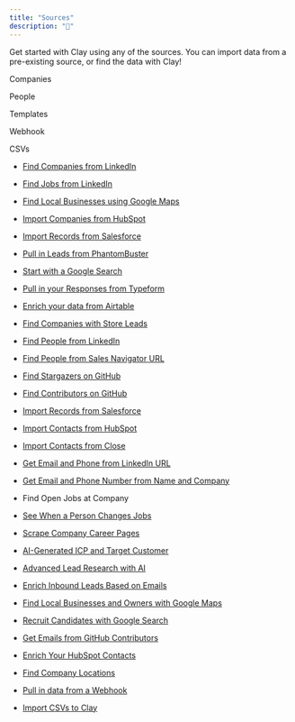 ```yaml
---
title: "Sources"
description: "💽"
---
```


Get started with Clay using any of the sources. You can import data from a pre-existing source, or find the data with Clay!

Companies

People

Templates

Webhook

CSVs

* [Find Companies from LinkedIn](/enrichments-and-providers/sources/company/find-companies-from-linkedin)

* [Find Jobs from LinkedIn ](/enrichments-and-providers/sources/company/find-jobs-from-linkedin)

* [Find Local Businesses using Google Maps](/enrichments-and-providers/sources/company/find-local-businesses-using-google-maps)

* [Import Companies from HubSpot](/enrichments-and-providers/sources/company/import-companies-from-hubspot)

* [Import Records from Salesforce](/enrichments-and-providers/sources/company/import-records-from-salesforce)

* [Pull in Leads from PhantomBuster](/enrichments-and-providers/sources/company/pull-in-leads-from-phantombuster)

* [Start with a Google Search](/enrichments-and-providers/sources/company/start-with-a-google-search)

* [Pull in your Responses from Typeform](/enrichments-and-providers/sources/company/pull-in-your-responses-from-typeform)

* [Enrich your data from Airtable](/enrichments-and-providers/sources/company/enrich-your-data-from-airtable)

* [Find Companies with Store Leads](/enrichments-and-providers/sources/company/find-companies-with-store-leads)

* [Find People from LinkedIn](/enrichments-and-providers/sources/people/find-people-from-linkedin)

* [Find People from Sales Navigator URL](/enrichments-and-providers/sources/people/find-people-from-sales-navigator-url)

* [Find Stargazers on GitHub](/enrichments-and-providers/sources/people/find-stargazers-on-github)

* [Find Contributors on GitHub](/enrichments-and-providers/sources/people/find-contributors-on-github)

* [Import Records from Salesforce](/enrichments-and-providers/sources/company/import-records-from-salesforce)

* [Import Contacts from HubSpot](/enrichments-and-providers/sources/people/import-contacts-from-hubspot)

* [Import Contacts from Close](/enrichments-and-providers/sources/people/import-contacts-from-close)

* [Get Email and Phone from LinkedIn URL](/enrichments-and-providers/sources/templates/get-email-and-phone-from-linkedin-url)

* [Get Email and Phone Number from Name and Company](/enrichments-and-providers/sources/templates/get-email-and-phone-number-from-name-and-company)

* Find Open Jobs at Company

* [See When a Person Changes Jobs](/enrichments-and-providers/sources/templates/see-when-a-person-changes-jobs)

* [Scrape Company Career Pages](/enrichments-and-providers/sources/templates/scrape-company-career-pages)

* [AI-Generated ICP and Target Customer](/enrichments-and-providers/sources/templates/ai-generated-icp-and-target-customer)

* [Advanced Lead Research with AI](/enrichments-and-providers/sources/templates/advanced-lead-research-with-ai)

* [Enrich Inbound Leads Based on Emails](/enrichments-and-providers/sources/templates/enrich-inbound-leads-based-on-emails)

* [Find Local Businesses and Owners with Google Maps](/enrichments-and-providers/sources/templates/find-local-businesses-and-owners-with-google-maps)

* [Recruit Candidates with Google Search ](/enrichments-and-providers/sources/templates/recruit-candidates-with-google-search)

* [Get Emails from GitHub Contributors](/enrichments-and-providers/sources/templates/get-emails-from-github-contributors)

* [Enrich Your HubSpot Contacts](/enrichments-and-providers/sources/templates/enrich-your-hubspot-contacts)

* [Find Company Locations](/enrichments-and-providers/sources/templates/find-company-locations)

* [Pull in data from a Webhook](/enrichments-and-providers/sources/import-data-from-webhook)

* [Import CSVs to Clay](/enrichments-and-providers/sources/import-data-from-csv)